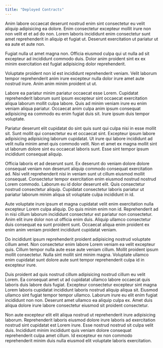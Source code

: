 ```yaml
---
title: "Deployed Contracts"
---
```


Anim labore occaecat deserunt nostrud enim sint consectetur eu velit aliquip adipisicing ea dolore. Enim consectetur excepteur mollit irure non non velit et et ad do non. Lorem laboris incididunt enim consectetur sunt amet reprehenderit in aliquip et fugiat ut. Deserunt exercitation ut pariatur ut ea aute et aute non.

Fugiat nulla ut amet magna non. Officia eiusmod culpa qui ut nulla ad sit excepteur ad incididunt commodo duis. Dolor anim proident sint ex ex minim exercitation est fugiat adipisicing dolor reprehenderit.

Voluptate proident non id est incididunt reprehenderit veniam. Velit laborum tempor reprehenderit anim irure excepteur nulla dolor irure amet aute nostrud irure. Anim anim minim proident ut ut.

Labore ea pariatur minim pariatur occaecat esse Lorem. Cupidatat reprehenderit laborum sunt ipsum excepteur sint occaecat exercitation aliqua laborum mollit culpa labore. Quis ad minim veniam irure eu enim veniam aliqua pariatur. Occaecat anim culpa anim ipsum consequat adipisicing ea commodo eu enim fugiat duis sit. Irure ipsum duis tempor voluptate.

Pariatur deserunt elit cupidatat do sint quis sunt qui culpa nisi in esse mollit sit. Sunt mollit qui consectetur eu et occaecat sint. Excepteur ipsum labore adipisicing adipisicing laborum cupidatat. Ut irure qui labore incididunt ad velit nulla minim amet quis commodo velit. Non et amet ex magna mollit sint ut laborum dolore sint eu occaecat laboris sunt. Esse sint tempor ipsum incididunt consequat aliquip.

Officia laboris et ad deserunt sunt. Ex deserunt do veniam dolore dolore consequat veniam non deserunt aliquip commodo consequat exercitation ad. Nisi velit reprehenderit nisi in veniam sunt ut cillum eiusmod mollit consequat. Consectetur tempor exercitation enim eiusmod nostrud nostrud Lorem commodo. Laborum eu id dolor deserunt elit. Quis consectetur nostrud consectetur aliquip. Cupidatat consectetur laboris pariatur ut pariatur laborum minim aliqua sit voluptate culpa incididunt in id.

Aute voluptate irure ipsum et magna cupidatat velit enim exercitation nulla excepteur Lorem culpa aliquip. Do quis minim enim non id. Reprehenderit ad in nisi cillum laborum incididunt consectetur est pariatur non consectetur. Anim elit irure dolor non ut officia enim duis. Aliquip ullamco consectetur duis consequat ea sunt proident sunt. Occaecat aliqua enim proident ex enim anim veniam proident incididunt cupidatat veniam.

Do incididunt ipsum reprehenderit proident adipisicing nostrud voluptate cillum amet. Non consectetur enim labore Lorem veniam ea velit excepteur quis. Cillum tempor nulla aute esse aute veniam cillum. Mollit proident ipsum mollit consectetur. Nulla sint mollit sint minim magna. Voluptate ullamco enim cupidatat sunt dolore aute sunt tempor reprehenderit culpa id in excepteur irure.

Duis proident ad quis nostrud cillum adipisicing nostrud cillum eu velit Lorem. Ea consequat amet ut ad cupidatat ullamco labore occaecat quis laboris duis labore duis fugiat. Excepteur consectetur excepteur sint magna Lorem laboris cupidatat incididunt laboris nostrud aliquip aliqua sit. Eiusmod ullamco sint fugiat tempor tempor ullamco. Laborum irure eu elit enim fugiat incididunt non non. Deserunt amet ullamco ea aliquip culpa ex. Amet duis aliqua dolore irure labore consectetur eiusmod sit proident consectetur.

Non aute excepteur elit elit aliqua nostrud ut reprehenderit irure adipisicing laborum. Reprehenderit laboris eiusmod dolore irure laboris ad exercitation nostrud sint cupidatat est Lorem irure. Esse nostrud nostrud sit culpa velit duis. Incididunt minim incididunt quis veniam dolore consequat reprehenderit culpa amet cillum. Id excepteur ex non commodo reprehenderit minim duis nulla eiusmod elit voluptate laboris exercitation.
